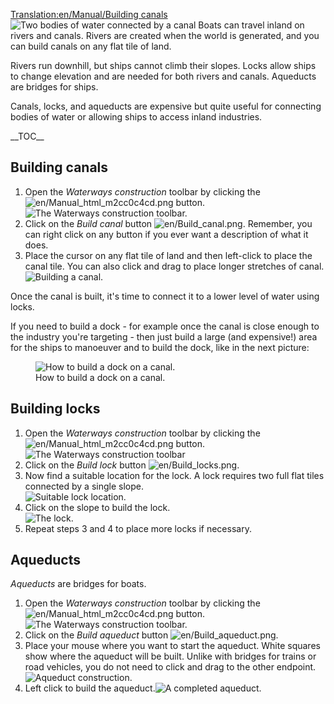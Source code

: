 [[Translation:en/Manual/Building canals]]
{{en/Tutorial}}
[[File:en/Canal.png|left|frame|Two bodies of water connected by a canal]]
Boats can travel inland on rivers and canals. Rivers are created when the world is generated, and you can build canals on any flat tile of land.

Rivers run downhill, but ships cannot climb their slopes. Locks allow ships to change elevation and are needed for both rivers and canals. Aqueducts are bridges for ships.

Canals, locks, and aqueducts are expensive but quite useful for connecting bodies of water or allowing ships to access inland industries.

__TOC__

<div style="clear: left"></div>
==Building canals==
# Open the ''Waterways construction'' toolbar by clicking the [[File:en/Manual html m2cc0c4cd.png]] button.<br/>[[File:en/Dock toolbar.png|frame|none|The Waterways construction toolbar.]]
# Click on the ''Build canal'' button [[File:en/Build canal.png]]. Remember, you can right click on any button if you ever want a description of what it does.
# Place the cursor on any flat tile of land and then left-click to place the canal tile. You can also click and drag to place longer stretches of canal.<br/>[[File:en/Building-canals-1.png|frame|none|Building a canal.]]

Once the canal is built, it's time to connect it to a lower level of water using locks.

If you need to build a dock - for example once the canal is close enough to the industry you're targeting - then just build a large (and expensive!) area for the ships to manoeuver and to build the dock, like in the next picture:

[[File:en/Dock at canal.png|frame|none|How to build a dock on a canal.]]

==Building locks==
# Open the ''Waterways construction'' toolbar by clicking the [[File:en/Manual html m2cc0c4cd.png]] button.<br/>[[File:en/Dock toolbar.png|frame|none|The Waterways construction toolbar]]
# Click on the ''Build lock'' button [[File:en/Build locks.png]].
# Now find a suitable location for the lock. A lock requires two full flat tiles connected by a single slope.<br/>[[File:en/Building-canals-2.png|frame|none|Suitable lock location.]]
# Click on the slope to build the lock.<br/>[[File:en/Building-canals-3.png|frame|none|The lock.]]
# Repeat steps 3 and 4 to place more locks if necessary.

==Aqueducts==
''Aqueducts'' are bridges for boats. 

# Open the ''Waterways construction'' toolbar by clicking the [[File:en/Manual html m2cc0c4cd.png]] button.<br/>[[File:en/Dock toolbar.png|frame|none|The Waterways construction toolbar.]]
# Click on the ''Build aqueduct'' button [[File:en/Build aqueduct.png]].
# Place your mouse where you want to start the aqueduct. White squares show where the aqueduct will be built. Unlike with bridges for trains or road vehicles, you do not need to click and drag to the other endpoint.[[File:en/AqueductConstruction.png|frame|none|Aqueduct construction.]]
# Left click to build the aqueduct.[[File:en/AqueductCompleted.png|frame|none|A completed aqueduct.]]